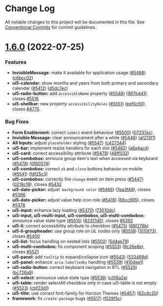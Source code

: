 
<Meta title="Docs/Changelog/1.6.0" />



# Change Log

All notable changes to this project will be documented in this file.
See [Conventional Commits](https://conventionalcommits.org) for commit guidelines.

# [1.6.0](https://github.com/SAP/ui5-webcomponents/compare/v1.5.0...v1.6.0) (2022-07-25)


### Features

* **InvisibleMessage:** make it available for application usage ([#5468](https://github.com/SAP/ui5-webcomponents/issues/5468)) ([c6bcc02](https://github.com/SAP/ui5-webcomponents/commit/c6bcc02))
* **ui5-calendar:** show months and years from both primary and secondary calendar ([#5412](https://github.com/SAP/ui5-webcomponents/issues/5412)) ([d5dc7ec](https://github.com/SAP/ui5-webcomponents/commit/d5dc7ec))
* **ui5-radio-button:** add `accessibleName` property ([#5548](https://github.com/SAP/ui5-webcomponents/issues/5548)) ([967b441](https://github.com/SAP/ui5-webcomponents/commit/967b441)), closes [#5516](https://github.com/SAP/ui5-webcomponents/issues/5516)
* **ui5-shellbar:** new property `accessibilityRoles` ([#5551](https://github.com/SAP/ui5-webcomponents/issues/5551)) ([eef5c50](https://github.com/SAP/ui5-webcomponents/commit/eef5c50)), closes [#4775](https://github.com/SAP/ui5-webcomponents/issues/4775)


### Bug Fixes

* **Form Enablement:** correct `submit` event behaviour ([#5500](https://github.com/SAP/ui5-webcomponents/issues/5500)) ([07237ec](https://github.com/SAP/ui5-webcomponents/commit/07237ec))
* **Invisible Message:** clear announcement after a while ([#5446](https://github.com/SAP/ui5-webcomponents/issues/5446)) ([af213f1](https://github.com/SAP/ui5-webcomponents/commit/af213f1))
* **All Inputs:** adjust `placeholder` styling ([#5547](https://github.com/SAP/ui5-webcomponents/issues/5547)) ([c427344](https://github.com/SAP/ui5-webcomponents/commit/c427344))
* **ui5-bar:** implement resize handlers for each slot ([#5482](https://github.com/SAP/ui5-webcomponents/issues/5482)) ([a8a4acd](https://github.com/SAP/ui5-webcomponents/commit/a8a4acd))
* **ui5-card:** correct accessibility attribute ([#5479](https://github.com/SAP/ui5-webcomponents/issues/5479)) ([48ff032](https://github.com/SAP/ui5-webcomponents/commit/48ff032))
* **ui5-combobox:** annouce group item's text when accessed via keyboard ([#5478](https://github.com/SAP/ui5-webcomponents/issues/5478)) ([0f60574](https://github.com/SAP/ui5-webcomponents/commit/0f60574))
* **ui5-combobox:** correct `ok` and `close` buttons behavior on mobile ([#5541](https://github.com/SAP/ui5-webcomponents/issues/5541)) ([fdf25c3](https://github.com/SAP/ui5-webcomponents/commit/fdf25c3))
* **ui5-combobox:** correctly fire `change` event on item press ([#5447](https://github.com/SAP/ui5-webcomponents/issues/5447)) ([0218c19](https://github.com/SAP/ui5-webcomponents/commit/0218c19)), closes [#5432](https://github.com/SAP/ui5-webcomponents/issues/5432)
* **ui5-date-picker:** adjust` background color` ([#5466](https://github.com/SAP/ui5-webcomponents/issues/5466)) ([7ea3f49](https://github.com/SAP/ui5-webcomponents/commit/7ea3f49)), closes [#5396](https://github.com/SAP/ui5-webcomponents/issues/5396)
* **ui5-date-picker:** adjust value help icon role ([#5419](https://github.com/SAP/ui5-webcomponents/issues/5419)) ([56cc995](https://github.com/SAP/ui5-webcomponents/commit/56cc995)), closes [#5378](https://github.com/SAP/ui5-webcomponents/issues/5378)
* **ui5-input:** enhance lazy loading ([#5370](https://github.com/SAP/ui5-webcomponents/issues/5370)) ([73010dc](https://github.com/SAP/ui5-webcomponents/commit/73010dc))
* **ui5-input, ui5-multi-input, ui5-combobox, ui5-multi-combobox:** announce value state type ([#5515](https://github.com/SAP/ui5-webcomponents/issues/5515)) ([82317d0](https://github.com/SAP/ui5-webcomponents/commit/82317d0)), closes [#5392](https://github.com/SAP/ui5-webcomponents/issues/5392)
* **ui5-li:** correct accessibility attribute to checkbox ([#5475](https://github.com/SAP/ui5-webcomponents/issues/5475)) ([88f278b](https://github.com/SAP/ui5-webcomponents/commit/88f278b))
* **ui5-li-groupheader:** use group role on UL nodes only ([#5518](https://github.com/SAP/ui5-webcomponents/issues/5518)) ([1010f73](https://github.com/SAP/ui5-webcomponents/commit/1010f73)), closes [#5400](https://github.com/SAP/ui5-webcomponents/issues/5400)
* **ui5-list:** focus handling on nested lists ([#5502](https://github.com/SAP/ui5-webcomponents/issues/5502)) ([5d4ae79](https://github.com/SAP/ui5-webcomponents/commit/5d4ae79))
* **ui5-multi-combobox:** fix component scoping ([#5553](https://github.com/SAP/ui5-webcomponents/issues/5553)) ([9c26e8e](https://github.com/SAP/ui5-webcomponents/commit/9c26e8e)), closes [#5521](https://github.com/SAP/ui5-webcomponents/issues/5521)
* **ui5-panel:** add `tooltip` to expand/collapse icon ([#5543](https://github.com/SAP/ui5-webcomponents/issues/5543)) ([533469d](https://github.com/SAP/ui5-webcomponents/commit/533469d))
* **ui5-panel:** enhance` aria-labelledby` handling ([#5539](https://github.com/SAP/ui5-webcomponents/issues/5539)) ([410dee1](https://github.com/SAP/ui5-webcomponents/commit/410dee1))
* **ui5-radio-button:** correct keyboard navigation in RTL ([#5529](https://github.com/SAP/ui5-webcomponents/issues/5529)) ([bc726a9](https://github.com/SAP/ui5-webcomponents/commit/bc726a9))
* **ui5-select:** announce value state type ([#5538](https://github.com/SAP/ui5-webcomponents/issues/5538)) ([c0f8a2a](https://github.com/SAP/ui5-webcomponents/commit/c0f8a2a))
* **ui5-table:** render selectAll checkbox only in case ui5-table is not empty ([#5523](https://github.com/SAP/ui5-webcomponents/issues/5523)) ([cbf23d1](https://github.com/SAP/ui5-webcomponents/commit/cbf23d1))
* **ui5-title:** use correct font-family for Horizon Themes ([#5457](https://github.com/SAP/ui5-webcomponents/issues/5457)) ([62c4c20](https://github.com/SAP/ui5-webcomponents/commit/62c4c20))
* **framework:** fix `create-package` bugs ([#5517](https://github.com/SAP/ui5-webcomponents/issues/5517)) ([f528f5c](https://github.com/SAP/ui5-webcomponents/commit/f528f5c))
<Footer />
